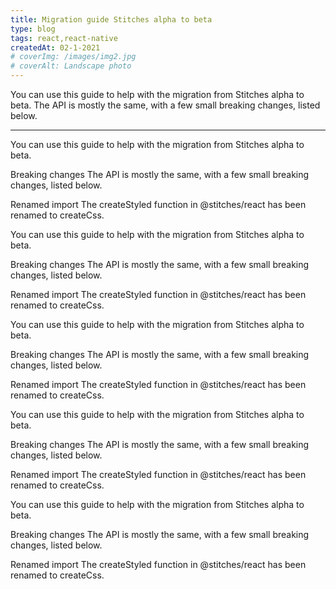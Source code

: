 ```yaml
---
title: Migration guide Stitches alpha to beta
type: blog
tags: react,react-native
createdAt: 02-1-2021
# coverImg: /images/img2.jpg
# coverAlt: Landscape photo
---
```


You can use this guide to help with the migration from Stitches alpha to beta.
The API is mostly the same, with a few small breaking changes, listed below.

---

You can use this guide to help with the migration from Stitches alpha to beta.

Breaking changes
The API is mostly the same, with a few small breaking changes, listed below.

Renamed import
The createStyled function in @stitches/react has been renamed to createCss.

You can use this guide to help with the migration from Stitches alpha to beta.

Breaking changes
The API is mostly the same, with a few small breaking changes, listed below.

Renamed import
The createStyled function in @stitches/react has been renamed to createCss.

You can use this guide to help with the migration from Stitches alpha to beta.

Breaking changes
The API is mostly the same, with a few small breaking changes, listed below.

Renamed import
The createStyled function in @stitches/react has been renamed to createCss.

You can use this guide to help with the migration from Stitches alpha to beta.

Breaking changes
The API is mostly the same, with a few small breaking changes, listed below.

Renamed import
The createStyled function in @stitches/react has been renamed to createCss.

You can use this guide to help with the migration from Stitches alpha to beta.

Breaking changes
The API is mostly the same, with a few small breaking changes, listed below.

Renamed import
The createStyled function in @stitches/react has been renamed to createCss.
